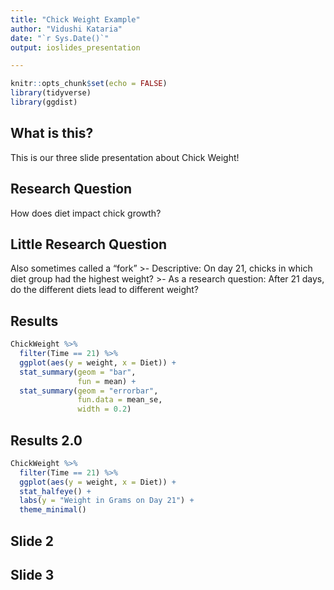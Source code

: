```yaml
---
title: "Chick Weight Example"
author: "Vidushi Kataria"
date: "`r Sys.Date()`"
output: ioslides_presentation

---
```


```r
knitr::opts_chunk$set(echo = FALSE)
library(tidyverse)
library(ggdist)
```

## What is this?

This is our three slide presentation about Chick Weight!

## Research Question

How does diet impact chick growth?

## Little Research Question

Also sometimes called a "fork"
>- Descriptive: On day 21, chicks in which diet group had the highest weight?
>- As a research question: After 21 days, do the different diets lead to different weight?

## Results

```r
ChickWeight %>%
  filter(Time == 21) %>%
  ggplot(aes(y = weight, x = Diet)) +
  stat_summary(geom = "bar",
               fun = mean) +
  stat_summary(geom = "errorbar",
               fun.data = mean_se,
               width = 0.2)
```

## Results 2.0
```r
ChickWeight %>%
  filter(Time == 21) %>%
  ggplot(aes(y = weight, x = Diet)) +
  stat_halfeye() +
  labs(y = "Weight in Grams on Day 21") +
  theme_minimal()
```

## Slide 2

## Slide 3



